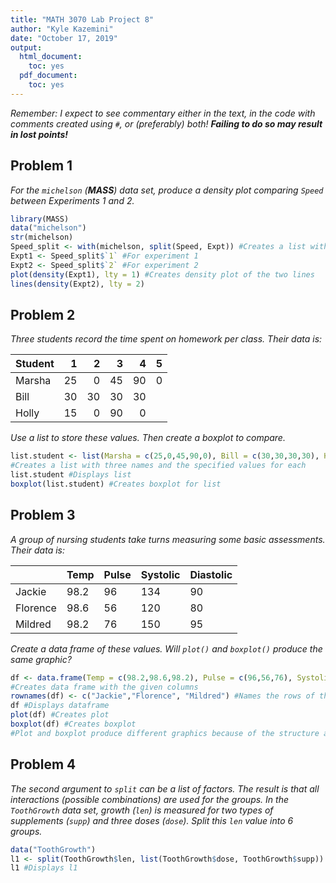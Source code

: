 ---
title: "MATH 3070 Lab Project 8"
author: "Kyle Kazemini"
date: "October 17, 2019"
output:
  html_document:
    toc: yes
  pdf_document:
    toc: yes
---

*Remember: I expect to see commentary either in the text, in the code with comments created using `#`, or (preferably) both! **Failing to do so may result in lost points!***

## Problem 1
*For the `michelson` (**MASS**) data set, produce a density plot comparing `Speed` between Experiments 1 and 2.*

```{r, tidy=TRUE, error=TRUE}
library(MASS)
data("michelson")
str(michelson)
Speed_split <- with(michelson, split(Speed, Expt)) #Creates a list with the variables we want
Expt1 <- Speed_split$`1` #For experiment 1
Expt2 <- Speed_split$`2` #For experiment 2
plot(density(Expt1), lty = 1) #Creates density plot of the two lines
lines(density(Expt2), lty = 2)
```

## Problem 2
*Three students record the time spent on homework per class. Their data is:*

| Student| 1  | 2  | 3  | 4  | 5 |
|:-------|---:|---:|---:|---:|--:|
| Marsha | 25 | 0  | 45 | 90 | 0 |
| Bill   | 30 | 30 | 30 | 30 |   |
| Holly  | 15 | 0  | 90 | 0  |   |

*Use a list to store these values. Then create a boxplot to compare.*

```{r, tidy=TRUE, error=TRUE}
list.student <- list(Marsha = c(25,0,45,90,0), Bill = c(30,30,30,30), Holly = c(15,0,90,0))
#Creates a list with three names and the specified values for each
list.student #Displays list
boxplot(list.student) #Creates boxplot for list
```

## Problem 3
*A group of nursing students take turns measuring some basic assessments. Their data is:*

|          | Temp | Pulse | Systolic | Diastolic |
|----------|------|-------|----------|-----------|
| Jackie   | 98.2 | 96    |  134     | 90        |
| Florence | 98.6 | 56    |  120     | 80        |
| Mildred  | 98.2 | 76    |  150     | 95        |

*Create a data frame of these values. Will `plot()` and `boxplot()` produce the same graphic?*

```{r, tidy=TRUE, error=TRUE}
df <- data.frame(Temp = c(98.2,98.6,98.2), Pulse = c(96,56,76), Systolic = c(134,120,150), Diastolic = c(90,80,95))
#Creates data frame with the given columns
rownames(df) <- c("Jackie","Florence", "Mildred") #Names the rows of the dataframe
df #Displays dataframe
plot(df) #Creates plot
boxplot(df) #Creates boxplot
#Plot and boxplot produce different graphics because of the structure and continuity in the data
```

## Problem 4
*The second argument to `split` can be a list of factors. The result is that all interactions (possible combinations) are used for the groups. In the `ToothGrowth` data set, growth (`len`) is measured for two types of supplements (`supp`) and three doses (`dose`). Split this `len` value into 6 groups.*

```{r, tidy=TRUE, error=TRUE}
data("ToothGrowth")
l1 <- split(ToothGrowth$len, list(ToothGrowth$dose, ToothGrowth$supp)) #Splits len into 6 groups
l1 #Displays l1
```